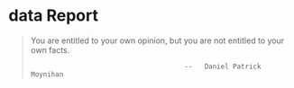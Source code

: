 # data Report

>You are entitled to your own opinion, but you are not entitled to your own facts.
>
>
>                                           --   Daniel Patrick Moynihan
